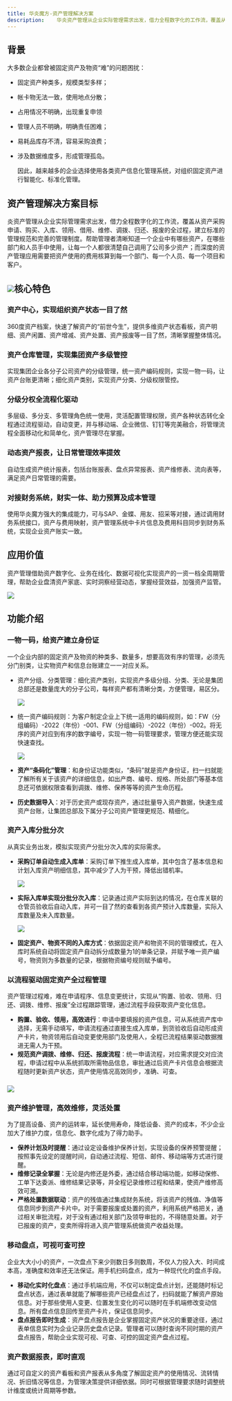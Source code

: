 ```yaml
---
title: 华炎魔方-资产管理解决方案
description:    华炎资产管理从企业实际管理需求出发，借力全程数字化的工作流，覆盖从资产采购申请、购买、入库、领用、借用、维修、调拨、归还、报废的全过程，建立标准的管理规范和完善的管理制度。
---
```


## 背景

大多数企业都曾被固定资产及物资“难”的问题困扰：

* 固定资产种类多，规模类型多样；
* 帐卡物无法一致，使用地点分散；
* 占用情况不明确，出现重复申领
* 管理人员不明确，明确责任困难；
* 易耗品库存不清，容易采购浪费；
* 涉及数据维度多，形成管理孤岛。

  因此，越来越多的企业选择使用各类资产信息化管理系统，对组织固定资产进行智能化、标准化管理。

## 资产管理解决方案目标

炎资产管理从企业实际管理需求出发，借力全程数字化的工作流，覆盖从资产采购申请、购买、入库、领用、借用、维修、调拨、归还、报废的全过程，建立标准的管理规范和完善的管理制度。帮助管理者清晰知道一个企业中有哪些资产，在哪些部门和人员手中使用，让每一个人都很清楚自己调用了公司多少资产；而深度的资产管理应用需要把资产使用的费用核算到每一个部门、每一个人员、每一个项目和客户。

##  ![](https://console.steedos.cn/api/files/images/3FAYMGsicnpWWgc8Z)核心特色

### 资产中心，实现组织资产状态一目了然

360度资产档案，快速了解资产的“前世今生”，提供多维资产状态看板，资产明细、资产闲置、资产增减、资产处置、资产报废等一目了然，清晰掌握整体情况。

### 资产仓库管理，实现集团资产多级管控

实现集团企业各分子公司资产的分级管理，统一资产编码规则，实现一物一码，让资产台账更清晰；细化资产类别，实现资产分类、分级权限管控。

### 分级分权全流程化驱动

多层级、多分支、多管理角色统一使用，灵活配置管理权限，资产各种状态转化全程通过流程驱动，自动变更，并与移动端、企业微信、钉钉等完美融合，将管理流程全面移动化和简单化，资产管理尽在掌握。

### 动态资产报表，让日常管理效率提效

自动生成资产统计报表，包括台账报表、盘点异常报表、资产维修表、流向表等，满足资产日常管理的需要。

### 对接财务系统，财实一体、助力预算及成本管理

使用华炎魔方强大的集成能力，可与SAP、金蝶、用友、招采等对接，通过调用财务系统接口，资产与费用映射，资产管理系统中卡片信息及费用科目同步到财务系统，实现企业资产账实一致。

## 应用价值

资产管理借助资产数字化、业务在线化、数据可视化实现资产的一资一档全周期管理，帮助企业盘清资产家底、实时洞察经营动态，掌握经营效益，加强资产监管。

 ![](https://console.steedos.cn/api/files/images/Gs3r5pdjjMtuEcSxb)

## 功能介绍

### 一物一码，给资产建立身份证

一个企业内部的固定资产及物资的种类多、数量多，想要高效有序的管理，必须先分门别类，让实物资产和信息台账建立一一对应关系。

* 资产分组、分类管理：细化资产类别，实现资产多级分组、分类、无论是集团总部还是数量庞大的分子公司，每样资产都有清晰分类，方便管理，易区分。

   ![](https://console.steedos.cn/api/files/images/orbdDhrpZ5wFFGwms)
* 统一资产编码规则：为客户制定企业上下统一适用的编码规则，如：FW（分组编码）-2022（年份）-001、FW（分组编码）-2022（年份）-002。将无序的资产对应到有序的数字编号，实现一物一码管理要求，管理方便还能实现快速查找。

   ![](https://console.steedos.cn/api/files/images/5K4M2nderKgT9xK49)
* **资产“条码化”管理**：和身份证功能类似，“条码”就是资产身份证，扫一扫就能了解所有关于该资产的详细信息，如出产商、编号、规格、所处部门等基本信息还可依据权限查看到调拨、维修、保养等等的资产生命历程。
* **历史数据导入**：对于历史资产或现存资产，通过批量导入资产数据，快速生成资产台账，让集团总部及下属分子公司资产管理更规范、精细化。

### 资产入库分批分次

从真实业务出发，模拟实现资产分批分次入库的实际需求。

* **采购订单自动生成入库单**：采购订单下推生成入库单，其中包含了基本信息和计划入库资产明细信息，其中减少了人为干预，降低出错机率。

   ![](https://console.steedos.cn/api/files/images/qK8EE78brC4ExJKzz)
* **实际入库单实现分批分次入库**：记录通过资产实际到达的情况，在仓库关联的仓管员验收后自动入库，并可一目了然的查看到各资产预计入库数量，实际入库数量及未入库数量。

   ![](https://console.steedos.cn/api/files/images/BfCDuA7Lc4s2B2uyg)
* **固定资产、物资不同的入库方式**：依据固定资产和物资不同的管理模式，在入库时系统自动将固定资产自动拆分成数量为1的单条记录，并赋予唯一资产编号，物资则为多数量的记录，根据物资编号规则赋予编号。

### 以流程驱动固定资产全过程管理

资产管理过程难，难在申请程序、信息变更统计，实现从“购置、验收、领用、归还、调拨、维修、报废”全过程跟踪管理，通过流程手段获取资产变化信息。

* **购置、验收、领用，高效进行**：申请中要填报的资产信息，可从系统资产库中选择，无需手动填写，申请流程通过直接生成入库单，到货验收后自动形成资产卡片，物资领用后自动变更使用部门及使用人，全程已流程结果驱动数据推进无需人为干预。
* **规范资产调拨、维修、归还、报废流程**：统一申请流程，对应需求提交对应流程，申请过程中从系统抓取所需物品信息，审批通过后资产卡片信息会根据流程随时更新资产状态，资产使用情况高效同步，准确、可查。

###  ![](https://console.steedos.cn/api/files/images/u4PpYhvXfb9RC3CfK)

### 资产维护管理，高效维修，灵活处置

为了提高设备、资产的运转率，延长使用寿命，降低设备、资产的成本，不少企业加大了维护力度，信息化、数字化成为了得力助手。

* **保养计划及时提醒**：通过设定设备维护保养计划，实现设备的保养预警提醒；按照事先设定的提醒时间，自动通过流程、短信、邮件、移动端等方式进行提醒。
* **维修记录全掌握**：无论是内修还是外委，通过结合移动端功能，如移动保修、工单下达委派、维修结果记录等，并全程记录维修过程和结果，使资产维修高效可溯。
* **严格处置数据联动**：资产的残值通过集成财务系统，将该资产的残值、净值等信息同步到资产卡片中。对于需要报废或处置的资产，利用系统严格把关，通过相关审批流程，对于没有通过相关部门及领导审批的，不得随意处置。对于已报废的资产，变卖所得将进入资产管理系统做资产收益处理。

### 移动盘点，可视可查可控

企业大大小小的资产，一次盘点下来少则数日多则数周，不仅人力投入大、时间成本高，准确度和效率还无法保证。用手机扫码盘点，成为一种现代化的盘点手段。

* **移动化实时化盘点**：通过手机端应用，不仅可以制定盘点计划，还能随时标记盘点状态，通过表单就能了解哪些资产已经盘点过了，扫码就能了解资产原始信息。对于那些使用人变更、位置发生变化的可以随时在手机端修改变动信息。所有盘点信息回传至资产卡片，保证信息同步。
* **盘点报告即时生成**：资产盘点报告是企业掌握固定资产状况的重要途径，通过表单信息实时为企业记录历史盘点记录。管理者可以随时查询不同时期的资产盘点报告，帮助企业实现可视、可查、可控的固定资产盘点过程。

### 资产数据报表，即时直观

通过可自定义的资产看板和资产报表从多角度了解固定资产的使用情况、流转情况、折旧情况等信息，为管理决策提供详细依据。同时可根据管理要求随时调整统计维度或统计周期等参数。